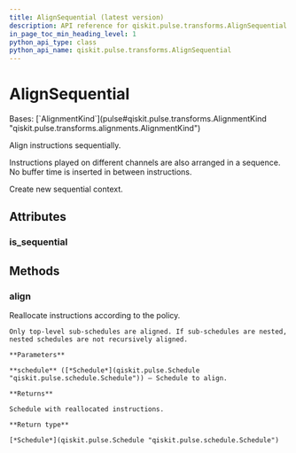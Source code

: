 ```yaml
---
title: AlignSequential (latest version)
description: API reference for qiskit.pulse.transforms.AlignSequential in the latest version of qiskit
in_page_toc_min_heading_level: 1
python_api_type: class
python_api_name: qiskit.pulse.transforms.AlignSequential
---
```


# AlignSequential

<Class id="qiskit.pulse.transforms.AlignSequential" isDedicatedPage={true} github="https://github.com/Qiskit/qiskit/tree/stable/1.2/qiskit/pulse/transforms/alignments.py#L225-L256" signature="qiskit.pulse.transforms.AlignSequential" modifiers="class">
  Bases: [`AlignmentKind`](pulse#qiskit.pulse.transforms.AlignmentKind "qiskit.pulse.transforms.alignments.AlignmentKind")

  Align instructions sequentially.

  Instructions played on different channels are also arranged in a sequence. No buffer time is inserted in between instructions.

  Create new sequential context.

  ## Attributes

  ### is\_sequential

  <Attribute id="qiskit.pulse.transforms.AlignSequential.is_sequential" />

  ## Methods

  ### align

  <Function id="qiskit.pulse.transforms.AlignSequential.align" github="https://github.com/Qiskit/qiskit/tree/stable/1.2/qiskit/pulse/transforms/alignments.py#L240-L256" signature="align(schedule)">
    Reallocate instructions according to the policy.

    Only top-level sub-schedules are aligned. If sub-schedules are nested, nested schedules are not recursively aligned.

    **Parameters**

    **schedule** ([*Schedule*](qiskit.pulse.Schedule "qiskit.pulse.schedule.Schedule")) – Schedule to align.

    **Returns**

    Schedule with reallocated instructions.

    **Return type**

    [*Schedule*](qiskit.pulse.Schedule "qiskit.pulse.schedule.Schedule")
  </Function>
</Class>

